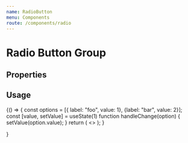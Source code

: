 ```yaml
---
name: RadioButton
menu: Components
route: /components/radio
---
```



# Radio Button Group

## Properties
<Props of={RadioButtonGroup} />

## Usage

<Playground>
  {() => {
      const options = [{ label: "foo", value: 1}, {label: "bar", value: 2}];
      const [value, setValue] = useState(1)
      function handleChange(option) {
          setValue(option.value);
      }
      return (
        <>
        <RadioButtonGroup label="Select an option" options={options} value={value} onChange={handleChange} />
        </>
      );
  }
    
  }
</Playground>
